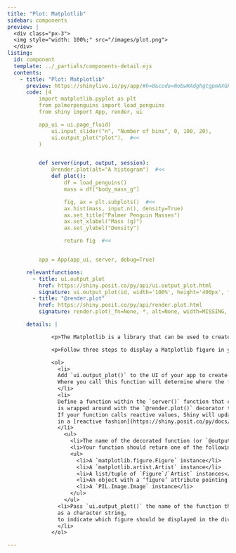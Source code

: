 ```yaml
---
title: "Plot: Matplotlib"
sidebar: components
preview: |
  <div class="px-3">
  <img style="width: 100%;" src="/images/plot.png">
  </div>
listing:
  id: component
  template: ../_partials/components-detail.ejs
  contents:
    - title: "Plot: Matplotlib"
      preview: https://shinylive.io/py/app/#h=0&code=NobwRAdghgtgpmAXGKAHVA6VBPMAaMAYwHsIAXOcpMASxlWICcyACGKM1AG2LK5oBGWbN14soAZxbcyAHQh0GzFhACu9bOKkRU8gGaNiMaVC7xGqSgHNVNCFMVNWPKABMA+pYg27E-YeMJAAs7TUdlAEF0PBZGSlc4RhjbeXk0VHdbFgBeFlssKCs4dz0uW1cACnkWGryaDDtUVTJ3CX4ExirIWXwWHoA5dQFElmI9FgFfHpiABhiARhm5lgAmGYBKPGra-OJmppbRMi6jns35ddSIeQTxiUSAN0SKxuaYvc43lnuJCRpSdaIbY1AACcQgHSwPGOpjI2R6ERYIQkZGIVkYsDOwJYt2k0IqgOxtRx41yLg8Xh89gJRNq7F+ORJwB6AmIrmw7npEncVh6AF0rsTiXoaFYYlAAB6MmQYCSqARHCQ0iBC2qSjDI45cmKvMgYCAEmIJew0MjYbIAFUYqjglxVqvEEtlcBaZFNXDgXQACqZzCwvdZbCqALKSH5Y+2q9X3FoSrhQYZcLqhhkVKyXMB2h2O50tbDxxNdAAilD+ZojtJqcTIqkYKpFvOuTfSjKiqAq6UyNBi90YTySOLgAlUVkt1tt8jAAF8+UA
      code: |4
          import matplotlib.pyplot as plt
          from palmerpenguins import load_penguins
          from shiny import App, render, ui

          app_ui = ui.page_fluid(
              ui.input_slider("n", "Number of bins", 0, 100, 20),
              ui.output_plot("plot"),  #<<
          )


          def server(input, output, session):
              @render.plot(alt="A histogram")  #<<
              def plot():
                  df = load_penguins()
                  mass = df["body_mass_g"]

                  fig, ax = plt.subplots()  #<<
                  ax.hist(mass, input.n(), density=True)
                  ax.set_title("Palmer Penguin Masses")
                  ax.set_xlabel("Mass (g)")
                  ax.set_ylabel("Density")

                  return fig  #<<


          app = App(app_ui, server, debug=True)

      relevantfunctions:
        - title: ui.output_plot
          href: https://shiny.posit.co/py/api/ui.output_plot.html
          signature: ui.output_plot(id, width='100%', height='400px', *, inline=False, click=False, dblclick=False, hover=False, brush=False, fill=MISSING)
        - title: "@render.plot"
          href: https://shiny.posit.co/py/api/render.plot.html
          signature: render.plot(_fn=None, *, alt=None, width=MISSING, height=MISSING, **kwargs)

      details: |

              <p>The Matplotlib is a library that can be used to create plots.</p>

              <p>Follow three steps to display a Matplotlib figure in your app:</p>

              <ol>
                <li>
                Add `ui.output_plot()` to the UI of your app to create a div in which to display the figure.
                Where you call this function will determine where the figure will appear within the layout of the app.
                </li>
                <li>
                Define a function within the `server()` function that creates the figure and
                is wrapped around with the `@render.plot()` decorator to return the figure.
                If your function calls reactive values, Shiny will update your figure whenever those values change,
                in a [reactive fashion](https://shiny.posit.co/py/docs/reactive-programming.html).
                </li>
                  <ul>
                    <li>The name of the decorated function (or `@output(id=...)`) should match the `id` of a `output_plot()` container.</li>
                    <li>Your function should return one of the following objects</li>
                    <ul>
                      <li>A `matplotlib.figure.Figure` instance</li>
                      <li>A `matplotlib.artist.Artist` instance</li>
                      <li>A list/tuple of `Figure`/`Artist` instances</li>
                      <li>An object with a ‘figure’ attribute pointing to a `matplotlib.figure.Figure` instance</li>
                      <li>A `PIL.Image.Image` instance</li>
                    </ul>
                  </ul>
                <li>Pass `ui.output_plot()` the name of the function that builds the figure for the `input` argument,
                as a character string,
                to indicate which figure should be displayed in the div.
                </li>
              </ol>

---
```


:::{.component}
:::
